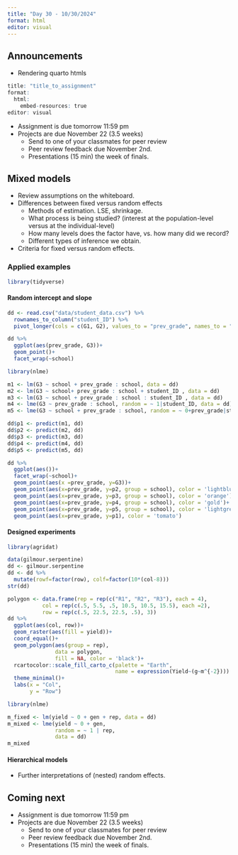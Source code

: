 ```yaml
---
title: "Day 30 - 10/30/2024"
format: html
editor: visual
---
```


## Announcements  

- Rendering quarto htmls  
```r
title: "title_to_assignment"
format: 
  html:
    embed-resources: true
editor: visual
```
- Assignment is due tomorrow 11:59 pm  
- Projects are due November 22 (3.5 weeks)  
  - Send to one of your classmates for peer review
  - Peer review feedback due November 2nd.  
  - Presentations (15 min) the week of finals.  

## Mixed models  

- Review assumptions on the whiteboard.  
- Differences between fixed versus random effects
  - Methods of estimation. LSE, shrinkage.   
  - What process is being studied? (interest at the population-level versus at the individual-level)  
  - How many levels does the factor have, vs. how many did we record?  
  - Different types of inference we obtain.  
- Criteria for fixed versus random effects.  

### Applied examples  

```r
library(tidyverse)
```

#### Random intercept and slope  

```r
dd <- read.csv("data/student_data.csv") %>% 
  rownames_to_column("student_ID") %>% 
  pivot_longer(cols = c(G1, G2), values_to = "prev_grade", names_to = "term")
```

```r
dd %>% 
  ggplot(aes(prev_grade, G3))+
  geom_point()+
  facet_wrap(~school)
```

```r
library(nlme)
```

```r
m1 <- lm(G3 ~ school + prev_grade : school, data = dd)
m2 <- lm(G3 ~ school+ prev_grade : school + student_ID , data = dd)
m3 <- lm(G3 ~ school + prev_grade : school : student_ID , data = dd)
m4 <- lme(G3 ~ prev_grade : school, random = ~ 1|student_ID, data = dd)
m5 <- lme(G3 ~ school + prev_grade : school, random = ~ 0+prev_grade|student_ID, data = dd)
```

```r
dd$p1 <- predict(m1, dd)
dd$p2 <- predict(m2, dd)
dd$p3 <- predict(m3, dd)
dd$p4 <- predict(m4, dd)
dd$p5 <- predict(m5, dd)

dd %>%
  ggplot(aes())+
  facet_wrap(~school)+
  geom_point(aes(x =prev_grade, y=G3))+
  geom_point(aes(x=prev_grade, y=p2, group = school), color = 'lightblue')+
  geom_point(aes(x=prev_grade, y=p3, group = school), color = 'orange')+
  geom_point(aes(x=prev_grade, y=p4, group = school), color = 'gold')+
  geom_point(aes(x=prev_grade, y=p5, group = school), color = 'lightgreen')+
  geom_point(aes(x=prev_grade, y=p1), color = 'tomato')
```

#### Designed experiments  

```r
library(agridat)
```

```r
data(gilmour.serpentine)
dd <- gilmour.serpentine
dd <- dd %>% 
  mutate(rowf=factor(row), colf=factor(10*(col-8)))
str(dd)
```

```r
polygon <- data.frame(rep = rep(c("R1", "R2", "R3"), each = 4), 
           col = rep(c(.5, 5.5, .5, 10.5, 10.5, 15.5), each =2), 
           row = rep(c(.5, 22.5, 22.5, .5), 3))
dd %>% 
  ggplot(aes(col, row))+
  geom_raster(aes(fill = yield))+
  coord_equal()+
  geom_polygon(aes(group = rep),
               data = polygon,
               fill = NA, color = 'black')+
  rcartocolor::scale_fill_carto_c(palette = "Earth",
                                  name = expression(Yield~(g~m^{-2}))) +
  theme_minimal()+
  labs(x = "Col", 
       y = "Row")
```

```r
library(nlme)

m_fixed <- lm(yield ~ 0 + gen + rep, data = dd)
m_mixed <- lme(yield ~ 0 + gen,
               random = ~ 1 | rep,
               data = dd)
m_mixed
```

#### Hierarchical models  

- Further interpretations of (nested) random effects.  

## Coming next  

- Assignment is due tomorrow 11:59 pm  
- Projects are due November 22 (3.5 weeks)  
  - Send to one of your classmates for peer review
  - Peer review feedback due November 2nd.  
  - Presentations (15 min) the week of finals.  

